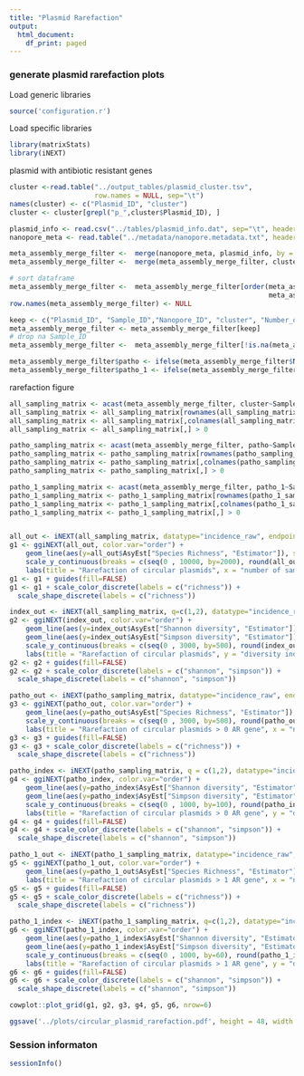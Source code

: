```yaml
---
title: "Plasmid Rarefaction"
output:
  html_document:
    df_print: paged
---
```



### generate plasmid rarefaction plots

Load generic libraries
```r
source('configuration.r')
```

Load specific libraries
```r
library(matrixStats)
library(iNEXT)
```

plasmid with antibiotic resistant genes
```r
cluster <-read.table("../output_tables/plasmid_cluster.tsv",
                     row.names = NULL, sep="\t")
names(cluster) <- c("Plasmid_ID", "cluster")
cluster <- cluster[grepl("p_",cluster$Plasmid_ID), ]

plasmid_info <- read.csv("../tables/plasmid_info.dat", sep="\t", header=TRUE)
nanopore_meta <- read.table("../metadata/nanopore.metadata.txt", header=TRUE)

meta_assembly_merge_filter <-  merge(nanopore_meta, plasmid_info, by = "Nanopore_ID", all = TRUE, sort = FALSE)
meta_assembly_merge_filter <-  merge(meta_assembly_merge_filter, cluster, by = "Plasmid_ID", all = TRUE, sort = FALSE)

# sort dataframe
meta_assembly_merge_filter <-  meta_assembly_merge_filter[order(meta_assembly_merge_filter$Sample_ID, 
                                                                meta_assembly_merge_filter$Nanopore_ID),, drop=TRUE]
row.names(meta_assembly_merge_filter) <- NULL

keep <- c("Plasmid_ID", "Sample_ID","Nanopore_ID", "cluster", "Number_of_AR_genes", "AR_gene_list")
meta_assembly_merge_filter <- meta_assembly_merge_filter[keep]
# drop na Sample_ID
meta_assembly_merge_filter <-  meta_assembly_merge_filter[!is.na(meta_assembly_merge_filter$Sample_ID),]

meta_assembly_merge_filter$patho <- ifelse(meta_assembly_merge_filter$Number_of_AR_genes != 0 , meta_assembly_merge_filter$cluster, NA)
meta_assembly_merge_filter$patho_1 <- ifelse(meta_assembly_merge_filter$Number_of_AR_genes > 1 , meta_assembly_merge_filter$cluster, NA)
```

rarefaction figure
```r

all_sampling_matrix <- acast(meta_assembly_merge_filter, cluster~Sample_ID, value.var="cluster")
all_sampling_matrix <- all_sampling_matrix[rownames(all_sampling_matrix) !="NA", ]
all_sampling_matrix <- all_sampling_matrix[,colnames(all_sampling_matrix) !="NA"]
all_sampling_matrix <- all_sampling_matrix[,] > 0

patho_sampling_matrix <- acast(meta_assembly_merge_filter, patho~Sample_ID, value.var="patho")
patho_sampling_matrix <- patho_sampling_matrix[rownames(patho_sampling_matrix) !="NA", ]
patho_sampling_matrix <- patho_sampling_matrix[,colnames(patho_sampling_matrix) !="NA"]
patho_sampling_matrix <- patho_sampling_matrix[,] > 0

patho_1_sampling_matrix <- acast(meta_assembly_merge_filter, patho_1~Sample_ID, value.var="patho_1")
patho_1_sampling_matrix <- patho_1_sampling_matrix[rownames(patho_1_sampling_matrix) !="NA", ]
patho_1_sampling_matrix <- patho_1_sampling_matrix[,colnames(patho_1_sampling_matrix) !="NA"]
patho_1_sampling_matrix <- patho_1_sampling_matrix[,] > 0


all_out <- iNEXT(all_sampling_matrix, datatype="incidence_raw", endpoint = 8000)
g1 <- ggiNEXT(all_out, color.var="order") +
    geom_line(aes(y=all_out$AsyEst["Species Richness", "Estimator"]), size = 0.5, linetype = "dashed", color = "black") +
    scale_y_continuous(breaks = c(seq(0 , 10000, by=2000), round(all_out$AsyEst["Species Richness", "Estimator"]))) +
    labs(title = "Rarefaction of circular plasmids", x = "number of samples")
g1 <- g1 + guides(fill=FALSE)
g1 <- g1 + scale_color_discrete(labels = c("richness")) + 
  scale_shape_discrete(labels = c("richness"))

index_out <- iNEXT(all_sampling_matrix, q=c(1,2), datatype="incidence_raw", endpoint = 5000)
g2 <- ggiNEXT(index_out, color.var="order") +
    geom_line(aes(y=index_out$AsyEst["Shannon diversity", "Estimator"]), size = 0.5, linetype = "dashed", color = "black") + 
    geom_line(aes(y=index_out$AsyEst["Simpson diversity", "Estimator"]), size = 0.5, linetype = "dashed", color = "black") +
    scale_y_continuous(breaks = c(seq(0 , 3000, by=500), round(index_out$AsyEst["Shannon diversity", "Estimator"]), round(index_out$AsyEst["Simpson diversity", "Estimator"])))+
    labs(title = "Rarefaction of circular plasmids", y = "diversity index", x = "number of samples")
g2 <- g2 + guides(fill=FALSE)
g2 <- g2 + scale_color_discrete(labels = c("shannon", "simpson")) + 
  scale_shape_discrete(labels = c("shannon", "simpson"))

patho_out <- iNEXT(patho_sampling_matrix, datatype="incidence_raw", endpoint = 8000)
g3 <- ggiNEXT(patho_out, color.var="order") +
    geom_line(aes(y=patho_out$AsyEst["Species Richness", "Estimator"]), size = 0.5, linetype = "dashed", color = "black") +
    scale_y_continuous(breaks = c(seq(0 , 3000, by=500), round(patho_out$AsyEst["Species Richness", "Estimator"]))) +
    labs(title = "Rarefaction of circular plasmids > 0 AR gene", x = "number of samples")
g3 <- g3 + guides(fill=FALSE)
g3 <- g3 + scale_color_discrete(labels = c("richness")) + 
  scale_shape_discrete(labels = c("richness"))

patho_index <- iNEXT(patho_sampling_matrix, q = c(1,2), datatype="incidence_raw", endpoint = 5000)
g4 <- ggiNEXT(patho_index, color.var="order") +
    geom_line(aes(y=patho_index$AsyEst["Shannon diversity", "Estimator"]), size = 0.5, linetype = "dashed", color = "black") + 
    geom_line(aes(y=patho_index$AsyEst["Simpson diversity", "Estimator"]), size = 0.5, linetype = "dashed", color = "black") +
    scale_y_continuous(breaks = c(seq(0 , 1000, by=100), round(patho_index$AsyEst["Shannon diversity", "Estimator"]), round(patho_index$AsyEst["Simpson diversity", "Estimator"])))+
    labs(title = "Rarefaction of circular plasmids > 0 AR gene", y = "diversity index", x = "number of samples")
g4 <- g4 + guides(fill=FALSE)
g4 <- g4 + scale_color_discrete(labels = c("shannon", "simpson")) + 
  scale_shape_discrete(labels = c("shannon", "simpson"))

patho_1_out <- iNEXT(patho_1_sampling_matrix, datatype="incidence_raw", endpoint = 8000)
g5 <- ggiNEXT(patho_1_out, color.var="order") +
    geom_line(aes(y=patho_1_out$AsyEst["Species Richness", "Estimator"]), size = 0.5, linetype = "dashed", color = "black") +
    labs(title = "Rarefaction of circular plasmids > 1 AR gene", x = "number of samples")
g5 <- g5 + guides(fill=FALSE)
g5 <- g5 + scale_color_discrete(labels = c("richness")) + 
  scale_shape_discrete(labels = c("richness"))

patho_1_index <- iNEXT(patho_1_sampling_matrix, q=c(1,2), datatype="incidence_raw", endpoint = 5000)
g6 <- ggiNEXT(patho_1_index, color.var="order") +
    geom_line(aes(y=patho_1_index$AsyEst["Shannon diversity", "Estimator"]), size = 0.5, linetype = "dashed", color = "black") + 
    geom_line(aes(y=patho_1_index$AsyEst["Simpson diversity", "Estimator"]), size = 0.5, linetype = "dashed", color = "black") +
    scale_y_continuous(breaks = c(seq(0 , 1000, by=60), round(patho_1_index$AsyEst["Shannon diversity", "Estimator"])))+
    labs(title = "Rarefaction of circular plasmids > 1 AR gene", y = "diversity index", x = "number of samples")
g6 <- g6 + guides(fill=FALSE)
g6 <- g6 + scale_color_discrete(labels = c("shannon", "simpson")) + 
  scale_shape_discrete(labels = c("shannon", "simpson"))

cowplot::plot_grid(g1, g2, g3, g4, g5, g6, nrow=6)

ggsave('../plots/circular_plasmid_rarefaction.pdf', height = 48, width = 8)

```

### Session informaton
```r
sessionInfo()
```